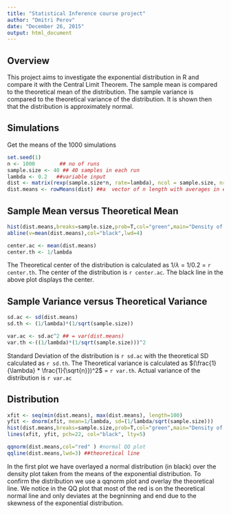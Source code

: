 ```yaml
---
title: "Statistical Inference course project"
author: "Dmitri Perov"
date: "December 26, 2015"
output: html_document
---
```


Overview 
--------

This project aims to investigate the exponential distribution in R and compare it with the Central Limit Theorem. The sample mean is  compared  to the theoretical mean of the distribution. The sample variance  is compared  to the theoretical variance of the distribution. It is shown then that the distribution is approximately normal.


Simulations
-----------

Get the means of the 1000 simulations
```r
set.seed(1)
n <- 1000        ## no of runs
sample.size <- 40 ## 40 samples in each run
lambda <- 0.2   ##variable input
dist <- matrix(rexp(sample.size*n, rate=lambda), ncol = sample.size, nrow=n)
dist.means <- rowMeans(dist) ##a  vector of n length with averages in each row based on sample size means
```




Sample Mean versus Theoretical Mean
-----------------------------------

```r
hist(dist.means,breaks=sample.size,prob=T,col="green",main="Density of means",ylab="density")
abline(v=mean(dist.means),col="black",lwd=4)

center.ac <- mean(dist.means)
center.th <- 1/lambda
```

The Theoretical center of the distribution is calculated as $1/\lambda$ = 1/0.2 = `r center.th`. The center of the distribution is `r center.ac`. The black line in the above plot displays the center.



Sample Variance versus Theoretical Variance
-------------------------------------------

```r
sd.ac <- sd(dist.means)
sd.th <- (1/lambda)*(1/sqrt(sample.size))

var.ac <- sd.ac^2 ## = var(dist.means)
var.th <-((1/lambda)*(1/sqrt(sample.size)))^2
```

Standard Deviation of the distribution is `r sd.ac` with the theoretical SD calculated as `r sd.th`.
The Theoretical variance is calculated as $(\frac{1}{\lambda} * \frac{1}{\sqrt{n}})^2$ = `r var.th`. Actual variance of the distribution is `r var.ac`

Distribution
------------

```r
xfit <- seq(min(dist.means), max(dist.means), length=100)
yfit <- dnorm(xfit, mean=1/lambda, sd=(1/lambda/sqrt(sample.size)))
hist(dist.means,breaks=sample.size,prob=T,col="green",main="Density of means",ylab="density")
lines(xfit, yfit, pch=22, col="black", lty=5)
```


```r
qqnorm(dist.means,col="red" ) #normal QQ plot
qqline(dist.means,lwd=3) ##theoretical line
```

In the first plot we have overlayed a normal distribution (in black) over the density plot taken from the means of the exponential distribution. To confirm the distribution we use a qqnorm plot and overlay the theoretical line.
We notice in the QQ plot that most of the red is on the theoretical normal line and only deviates at the begninning and end due to the skewness of the exponential distribution.


